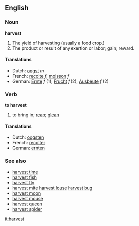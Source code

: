 ==English==

===Noun===
'''harvest'''
#The yield of harvesting (usually a food crop.)
#The product or result of any exertion or labor; gain; reward.

====Translations====
*Dutch: [[oogst]] ''m''
*French: [[recolte]] ''f'', [[moisson]] ''f''
*German: [[Ernte]] ''f'' (1); [[Frucht]] ''f'' (2), [[Ausbeute]] ''f'' (2)

===Verb===
'''to harvest'''
#to bring in; [[reap]]; [[glean]]

====Translations====
*Dutch: [[oogsten]]
*French: [[recolter]]
*German: [[ernten]]

===See also===
*[[harvest time]]
*[[harvest fish]]
*[[harvest fly]]
*[[harvest mite]] [[harvest louse]] [[harvest bug]]
*[[harvest moon]]
*[[harvest mouse]]
*[[harvest queen]]
*[[harvest spider]]

[[it:harvest]]